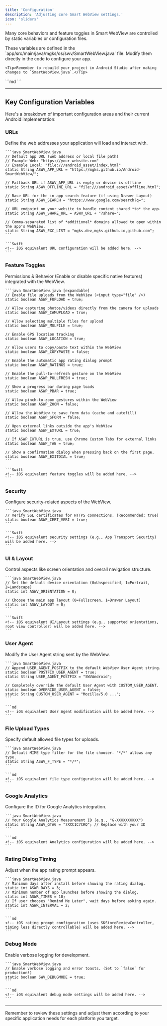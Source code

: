 ```yaml
---
title: 'Configuration'
description: 'Adjusting core Smart WebView settings.'
icon: 'sliders'
---
```



Many core behaviors and feature toggles in Smart WebView are controlled by static variables or configuration files.

<Tabs>
 <Tab title="Android">
    These variables are defined in the `app/src/main/java/mgks/os/swv/SmartWebView.java` file. Modify them directly in the code to configure your app.

    <Tip>Remember to rebuild your project in Android Studio after making changes to `SmartWebView.java`.</Tip>
 </Tab>
 <Tab title="iOS">
    ```md
    <!-- Configuration details for iOS (e.g., using a settings plist or Swift variables) will be added here. -->
    ```
 </Tab>
</Tabs>

---

## Key Configuration Variables

Here's a breakdown of important configuration areas and their current Android implementation:

### URLs

Define the web addresses your application will load and interact with.

<Tabs>
 <Tab title="Android">
 
    ```java SmartWebView.java
    // Default app URL (web address or local file path)
    // Example Web: "https://your-website.com"
    // Example Local: "file:///android_asset/index.html"
    static String ASWV_APP_URL = "https://mgks.github.io/Android-SmartWebView/";

    // Fallback URL if ASWV_APP_URL is empty or device is offline
    static String ASWV_OFFLINE_URL = "file:///android_asset/offline.html";

    // Base URL for the in-app search feature (if using Drawer Layout)
    static String ASWV_SEARCH = "https://www.google.com/search?q=";

    // URL endpoint on your website to handle content shared *to* the app.
    static String ASWV_SHARE_URL = ASWV_URL + "?share=";

    // Comma-separated list of *additional* domains allowed to open within the app's WebView.
    static String ASWV_EXC_LIST = "mgks.dev,mgks.github.io,github.com";
    ```

 </Tab>
 <Tab title="iOS">

    ```Swift
    <!-- iOS equivalent URL configuration will be added here. -->
    ```

 </Tab>
</Tabs>

### Feature Toggles

Permissions & Behavior (Enable or disable specific native features) integrated with the WebView.

<Tabs>
 <Tab title="Android">

    ```java SmartWebView.java [expandable]
    // Enable file uploads from the WebView (<input type="file" />)
    static boolean ASWP_FUPLOAD = true;

    // Allow capturing photos/videos directly from the camera for uploads
    static boolean ASWP_CAMUPLOAD = true;

    // Allow selecting multiple files for upload
    static boolean ASWP_MULFILE = true;

    // Enable GPS location tracking
    static boolean ASWP_LOCATION = true;

    // Allow users to copy/paste text within the WebView
    static boolean ASWP_COPYPASTE = false;

    // Enable the automatic app rating dialog prompt
    static boolean ASWP_RATINGS = true;

    // Enable the pull-to-refresh gesture on the WebView
    static boolean ASWP_PULLFRESH = true;

    // Show a progress bar during page loads
    static boolean ASWP_PBAR = true;

    // Allow pinch-to-zoom gestures within the WebView
    static boolean ASWP_ZOOM = false;

    // Allow the WebView to save form data (cache and autofill)
    static boolean ASWP_SFORM = false;

    // Open external links outside the app's WebView
    static boolean ASWP_EXTURL = true;

    // If ASWP_EXTURL is true, use Chrome Custom Tabs for external links
    static boolean ASWP_TAB = true;

    // Show a confirmation dialog when pressing back on the first page.
    static boolean ASWP_EXITDIAL = true;    
    ```

 </Tab>
 <Tab title="iOS">

    ```Swift
    <!-- iOS equivalent feature toggles will be added here. -->
    ```

 </Tab>
</Tabs>

### Security

Configure security-related aspects of the WebView.

<Tabs>
 <Tab title="Android">

    ```java SmartWebView.java
    // Verify SSL certificates for HTTPS connections. (Recommended: true)
    static boolean ASWP_CERT_VERI = true;
    ```

 </Tab>
 <Tab title="iOS">

    ```Swift
    <!-- iOS equivalent security settings (e.g., App Transport Security) will be added here. -->
    ```

 </Tab>
</Tabs>

### UI & Layout

Control aspects like screen orientation and overall navigation structure.

<Tabs>
 <Tab title="Android">

    ```java SmartWebView.java
    // Set the default device orientation (0=Unspecified, 1=Portrait, 2=Landscape)
    static int ASWV_ORIENTATION = 0;

    // Choose the main app layout (0=Fullscreen, 1=Drawer Layout)
    static int ASWV_LAYOUT = 0;
    ```

 </Tab>
 <Tab title="iOS">

    ```Swift
    <!-- iOS equivalent UI/Layout settings (e.g., supported orientations, root view controller) will be added here. -->
    ```

 </Tab>
</Tabs>

### User Agent

Modify the User Agent string sent by the WebView.

<Tabs>
 <Tab title="Android">

    ```java SmartWebView.java
    // Append USER_AGENT_POSTFIX to the default WebView User Agent string.
    static boolean POSTFIX_USER_AGENT = true;
    static String USER_AGENT_POSTFIX = "SWVAndroid";

    // Completely override the default User Agent with CUSTOM_USER_AGENT.
    static boolean OVERRIDE_USER_AGENT = false;
    static String CUSTOM_USER_AGENT = "Mozilla/5.0 ...";
    ```

 </Tab>
 <Tab title="iOS">

    ```md
    <!-- iOS equivalent User Agent modification will be added here. -->
    ```

 </Tab>
</Tabs>

### File Upload Types

Specify default allowed file types for uploads.

<Tabs>
 <Tab title="Android">

    ```java SmartWebView.java
    // Default MIME type filter for the file chooser. "*/*" allows any type.
    static String ASWV_F_TYPE = "*/*";
    ```

 </Tab>
 <Tab title="iOS">

    ```md
    <!-- iOS equivalent file type configuration will be added here. -->
    ```

 </Tab>
</Tabs>

### Google Analytics

Configure the ID for Google Analytics integration.

<Tabs>
 <Tab title="Android">

    ```java SmartWebView.java
    // Your Google Analytics Measurement ID (e.g., "G-XXXXXXXXXX")
    static String ASWV_GTAG = "7XXC1C7CRQ"; // Replace with your ID
    ```

 </Tab>
 <Tab title="iOS">

    ```md
    <!-- iOS equivalent Analytics configuration will be added here. -->
    ```

 </Tab>
</Tabs>

### Rating Dialog Timing

Adjust when the app rating prompt appears.

<Tabs>
 <Tab title="Android">
    
    ```java SmartWebView.java
    // Minimum days after install before showing the rating dialog.
    static int ASWR_DAYS = 3;
    // Minimum number of app launches before showing the dialog.
    static int ASWR_TIMES = 10;
    // If user chooses "Remind Me Later", wait days before asking again.
    static int ASWR_INTERVAL = 2;
    ```

 </Tab>
 <Tab title="iOS">

    ```md
    <!-- iOS rating prompt configuration (uses SKStoreReviewController, timing less directly controllable) will be added here. -->
    ```

 </Tab>
</Tabs>

### Debug Mode

Enable verbose logging for development.

<Tabs>
 <Tab title="Android">
    
    ```java SmartWebView.java
    // Enable verbose logging and error toasts. (Set to `false` for production!)
    static boolean SWV_DEBUGMODE = true;
    ```

 </Tab>
 <Tab title="iOS">

    ```md
    <!-- iOS equivalent debug mode settings will be added here. -->
    ```

 </Tab>
</Tabs>

---

Remember to review these settings and adjust them according to your specific application needs for each platform you target.